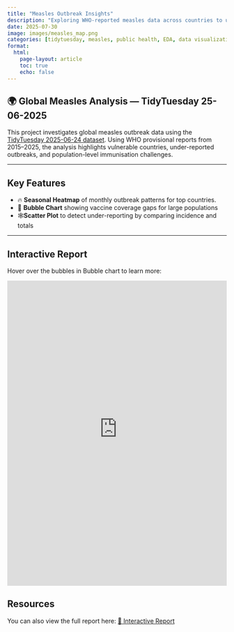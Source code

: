 ```yaml
---
title: "Measles Outbreak Insights"
description: "Exploring WHO-reported measles data across countries to uncover trends, reporting anomalies, and vaccine gaps – TidyTuesday 2025-06-24"
date: 2025-07-30
image: images/measles_map.png
categories: [tidytuesday, measles, public health, EDA, data visualization, R]
format:
  html:
    page-layout: article
    toc: true
    echo: false
---
```


## 🌍 Global Measles Analysis --- TidyTuesday 25-06-2025

This project investigates global measles outbreak data using the [TidyTuesday 2025-06-24 dataset](https://github.com/rfordatascience/tidytuesday/tree/main/data/2025/2025-06-24). Using WHO provisional reports from 2015--2025, the analysis highlights vulnerable countries, under-reported outbreaks, and population-level immunisation challenges.

------------------------------------------------------------------------

## Key Features

-   🔥 **Seasonal Heatmap** of monthly outbreak patterns for top countries.
-   🫧 **Bubble Chart** showing vaccine coverage gaps for large populations
-   🕸️**Scatter Plot** to detect under-reporting by comparing incidence and totals

------------------------------------------------------------------------

## Interactive Report

Hover over the bubbles in Bubble chart to learn more:

<iframe src="https://measles-outbreak.netlify.app/" width="100%" height="700px" style="border:none;">

</iframe>

## Resources

You can also view the full report here: [🧪 Interactive Report](https://measles-outbreak.netlify.app/)

